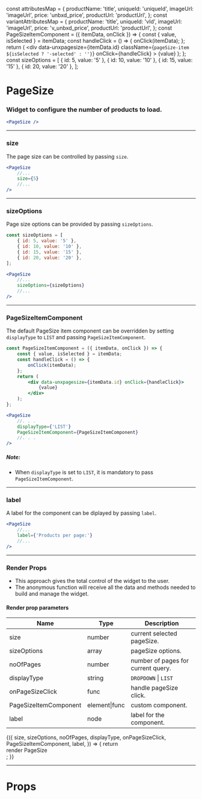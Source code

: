 
const attributesMap = {
    productName: 'title',
    uniqueId: 'uniqueId',
    imageUrl: 'imageUrl',
    price: 'unbxd_price',
    productUrl: 'productUrl',
};
const variantAttributesMap = {
    productName: 'title',
    uniqueId: 'vId',
    imageUrl: 'imageUrl',
    price: 'v_unbxd_price',
    productUrl: 'productUrl',
};
const PageSizeItemComponent = ({ itemData, onClick }) => {
    const { value, isSelected } = itemData;
    const handleClick = () => {
        onClick(itemData);
    };
    return (
        <div
            data-unxpagesize={itemData.id}
            className={`pageSize-item ${isSelected ? '-selected' : ''}`}
            onClick={handleClick}
        >
            {value}
        </div>
    );
};
const sizeOptions = [
    { id: 5, value: '5' },
    { id: 10, value: '10' },
    { id: 15, value: '15' },
    { id: 20, value: '20' },
];

<Meta title="PageSize" component={PageSize} />

# PageSize

### Widget to configure the number of products to load.

```jsx
<PageSize />
```

<Preview>
    <Story name="default">
        <UnbxdSearchWrapper
            siteKey="wildearthclone-neto-com-au808941566310465"
            apiKey="e6959ae0b643d51b565dc3e01bf41ec1"
        >
            <PageSize />
            <Products
                attributesMap={attributesMap}
                showVariants={true}
                variantAttributesMap={variantAttributesMap}
            />
            <div className="hidden">
                <SearchBox defaultSearch={'shoes'} />
            </div>
        </UnbxdSearchWrapper>
    </Story>
</Preview>

---

### size

The page size can be controlled by passing `size`.

```jsx
<PageSize
    //...
    size={5}
    //...
/>
```

<Preview>
    <Story name="with size">
        <UnbxdSearchWrapper
            siteKey="wildearthclone-neto-com-au808941566310465"
            apiKey="e6959ae0b643d51b565dc3e01bf41ec1"
        >
            <PageSize size={5} />
            <Products
                attributesMap={attributesMap}
                showVariants={true}
                variantAttributesMap={variantAttributesMap}
            />
            <div className="hidden">
                <SearchBox defaultSearch={'shoes'} />
            </div>
        </UnbxdSearchWrapper>
    </Story>
</Preview>

---

### sizeOptions

Page size options can be provided by passing `sizeOptions`.

```js
const sizeOptions = [
    { id: 5, value: '5' },
    { id: 10, value: '10' },
    { id: 15, value: '15' },
    { id: 20, value: '20' },
];
```

```jsx
<PageSize
    //...
    sizeOptions={sizeOptions}
    //...
/>
```

<Preview>
    <Story name="with size options">
        <UnbxdSearchWrapper
            siteKey="wildearthclone-neto-com-au808941566310465"
            apiKey="e6959ae0b643d51b565dc3e01bf41ec1"
        >
            <PageSize sizeOptions={sizeOptions} />
            <Products
                attributesMap={attributesMap}
                showVariants={true}
                variantAttributesMap={variantAttributesMap}
            />
            <div className="hidden">
                <SearchBox defaultSearch={'shoes'} />
            </div>
        </UnbxdSearchWrapper>
    </Story>
</Preview>

---

### PageSizeItemComponent

The default PageSize item component can be overridden by setting `displayType` to `LIST` and passing `PageSizeItemComponent`.

```jsx
const PageSizeItemComponent = ({ itemData, onClick }) => {
    const { value, isSelected } = itemData;
    const handleClick = () => {
        onClick(itemData);
    };
    return (
        <div data-unxpagesize={itemData.id} onClick={handleClick}>
            {value}
        </div>
    );
};
```

```jsx
<PageSize
    //. . .
    displayType={'LIST'}
    PageSizeItemComponent={PageSizeItemComponent}
    //. . .
/>
```

##### Note:

-   When `displayType` is set to `LIST`, it is mandatory to pass `PageSizeItemComponent`.

<Preview>
    <Story name="with PageSizeItemComponent">
        <UnbxdSearchWrapper
            siteKey="wildearthclone-neto-com-au808941566310465"
            apiKey="e6959ae0b643d51b565dc3e01bf41ec1"
        >
            <PageSize
                displayType={'LIST'}
                PageSizeItemComponent={PageSizeItemComponent}
            />
            <Products
                attributesMap={attributesMap}
                showVariants={true}
                variantAttributesMap={variantAttributesMap}
            />
            <div className="hidden">
                <SearchBox defaultSearch={'shoes'} />
            </div>
        </UnbxdSearchWrapper>
    </Story>
</Preview>

---

### label

A label for the component can be diplayed by passing `label`.

```jsx
<PageSize
    //...
    label={'Products per page:'}
    //...
/>
```

<Preview>
    <Story name="with label">
        <UnbxdSearchWrapper
            siteKey="wildearthclone-neto-com-au808941566310465"
            apiKey="e6959ae0b643d51b565dc3e01bf41ec1"
        >
            <PageSize
                displayType={'LIST'}
                PageSizeItemComponent={PageSizeItemComponent}
                label={'Products per page:'}
            />
            <Products
                attributesMap={attributesMap}
                showVariants={true}
                variantAttributesMap={variantAttributesMap}
            />
            <div className="hidden">
                <SearchBox defaultSearch={'shoes'} />
            </div>
        </UnbxdSearchWrapper>
    </Story>
</Preview>

---

### Render Props

-   This approach gives the total control of the widget to the user.
-   The anonymous function will receive all the data and methods needed to build and manage the widget.

#### Render prop parameters

| Name                  | Type          | Description                        |
| --------------------- | ------------- | ---------------------------------- |
| size                  | number        | current selected pageSize.         |
| sizeOptions           | array         | pageSize options.                  |
| noOfPages             | number        | number of pages for current query. |
| displayType           | string        | `DROPDOWN` \| `LIST`               |
| onPageSizeClick       | func          | handle pageSize click.             |
| PageSizeItemComponent | element\|func | custom component.                  |
| label                 | node          | label for the component.           |

<Preview>
    <Story name="with render props">
        <UnbxdSearchWrapper
            siteKey="wildearthclone-neto-com-au808941566310465"
            apiKey="e6959ae0b643d51b565dc3e01bf41ec1"
        >
            <PageSize>
                {({
                    size,
                    sizeOptions,
                    noOfPages,
                    displayType,
                    onPageSizeClick,
                    PageSizeItemComponent,
                    label,
                }) => {
                    return <div>render PageSize</div>;
                }}
            </PageSize>
            <Products
                attributesMap={attributesMap}
                showVariants={true}
                variantAttributesMap={variantAttributesMap}
            />
            <div className="hidden">
                <SearchBox defaultSearch={'shoes'} />
            </div>
        </UnbxdSearchWrapper>
    </Story>
</Preview>

---

# Props

<Props of={PageSize} />
